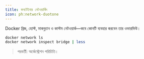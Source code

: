 ```yaml
---
title: কনটেইনার নেটওয়ার্কিং
icon: ph:network-duotone
---
```


Docker ব্রিজ, হোস্ট, মাকভ্ল্যান ও কাস্টম নেটওয়ার্ক—কবে কোনটি ব্যবহার করবেন তার ওভারভিউ।

```bash
docker network ls
docker network inspect bridge | less
```

> পরবর্তী: অর্কেস্ট্রেশন পরিচিতি।
